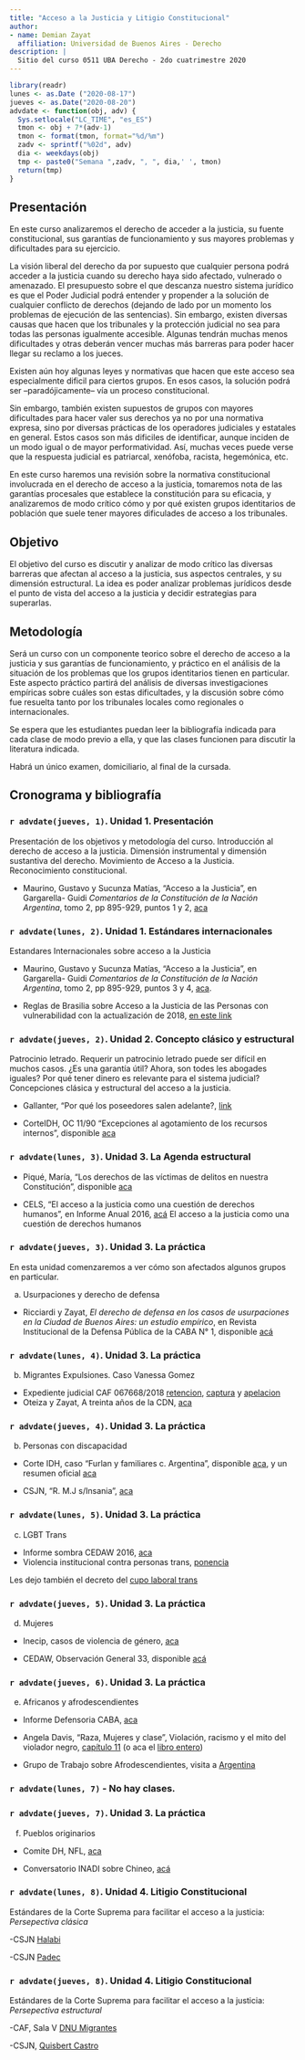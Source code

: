 ```yaml
---
title: "Acceso a la Justicia y Litigio Constitucional"
author:
- name: Demian Zayat
  affiliation: Universidad de Buenos Aires - Derecho
description: |
  Sitio del curso 0511 UBA Derecho - 2do cuatrimestre 2020
---
```

```r
library(readr)
lunes <- as.Date ("2020-08-17")
jueves <- as.Date("2020-08-20")
advdate <- function(obj, adv) {
  Sys.setlocale("LC_TIME", "es_ES")
  tmon <- obj + 7*(adv-1)
  tmon <- format(tmon, format="%d/%m")
  zadv <- sprintf("%02d", adv)
  dia <- weekdays(obj)
  tmp <- paste0("Semana ",zadv, ", ", dia,' ', tmon)
  return(tmp)
}
```


## Presentación

En este curso analizaremos el derecho de acceder a la justicia, su fuente constitucional, sus garantías de funcionamiento y sus mayores problemas y dificultades para su ejercicio.

La visión liberal del derecho da por supuesto que cualquier persona podrá acceder a la justicia cuando su derecho haya sido afectado, vulnerado o amenazado. El presupuesto sobre el que descanza nuestro sistema jurídico es que el Poder Judicial podrá entender y propender a la solución de cualquier conflicto de derechos (dejando de lado por un momento los problemas de ejecución de las sentencias). Sin embargo, existen diversas causas que hacen que los tribunales y la protección judicial no sea para todas las personas igualmente accesible. Algunas tendrán muchas menos dificultades y otras deberán vencer muchas más barreras para poder hacer llegar su reclamo a los jueces.

Existen aún hoy algunas leyes y normativas que hacen que este acceso sea especialmente dificil para ciertos grupos. En esos casos, la solución podrá ser --paradójicamente-- vía un proceso constitucional.

Sin embargo, también existen supuestos de grupos con mayores dificultades para hacer valer sus derechos ya no por una normativa expresa, sino por diversas prácticas de los operadores judiciales y estatales en general. Estos casos son más dificiles de identificar, aunque inciden de un modo igual o de mayor performatividad. Así, muchas veces puede verse que la respuesta judicial es patriarcal, xenófoba, racista, hegemónica, etc. 

En este curso haremos una revisión sobre la normativa constitucional involucrada en el derecho de acceso a la justicia, tomaremos nota de las garantías procesales que establece la constitución para su eficacia, y analizaremos de modo crítico cómo y por qué existen grupos identitarios de población que suele tener mayores dificulades de acceso a los tribunales.


## Objetivo


El objetivo del curso es discutir y analizar de modo crítico las diversas barreras que afectan al acceso a la justicia, sus aspectos centrales, y su dimensión estructural. La idea es poder analizar problemas jurídicos desde el punto de vista del acceso a la justicia y decidir estrategias para superarlas.


## Metodología


Será un curso con un componente teorico sobre el derecho de acceso a la justicia y sus garantías de funcionamiento, y práctico en el análisis de la situación de los problemas que los grupos identitarios tienen en particular. Este aspecto práctico partirá del análisis de diversas investigaciones empíricas sobre cuáles son estas dificultades, y la discusión sobre cómo fue resuelta tanto por los tribunales locales como regionales o internacionales.

Se espera que les estudiantes puedan leer la bibliografía indicada para cada clase de modo previo a ella, y que las clases funcionen para discutir la literatura indicada.

Habrá un único examen, domiciliario, al final de la cursada.


## Cronograma y bibliografía


### `r advdate(jueves, 1)`. Unidad 1. Presentación

Presentación de los objetivos y metodología del curso. Introducción al derecho de acceso a la justicia. Dimensión instrumental y dimensión sustantiva del derecho. Movimiento de Acceso a la Justicia. Reconocimiento constitucional. 

- Maurino, Gustavo y Sucunza Matías, "Acceso a la Justicia", en Gargarella- Guidi _Comentarios de la Constitución de la Nación Argentina_, tomo 2, pp 895-929, puntos 1 y 2, [aca](https://drive.google.com/file/d/1Gj7BF0AtPkcnPp7YI7-M2oU-olQHS_I9/view?usp=sharing)

### `r advdate(lunes, 2)`. Unidad 1. Estándares internacionales

Estandares Internacionales sobre acceso a la Justicia

- Maurino, Gustavo y Sucunza Matías, "Acceso a la Justicia", en Gargarella- Guidi _Comentarios de la Constitución de la Nación Argentina_, tomo 2, pp 895-929, puntos 3 y 4, [aca](https://drive.google.com/file/d/1Gj7BF0AtPkcnPp7YI7-M2oU-olQHS_I9/view?usp=sharing).

- Reglas de Brasilia sobre Acceso a la Justicia de las Personas con vulnerabilidad con la actualización de 2018, [en este link](http://www.cumbrejudicial.org/comision-de-seguimiento-de-las-reglas-de-brasilia/documentos-comision-de-seguimiento-de-las-reglas-de-brasilia/item/817-cien-reglas-de-brasilia-actualizadas-version-abril-2018-xix-cumbre-judicial-asamblea-plenaria-san-francisco-de-quito)

### `r advdate(jueves, 2)`. Unidad 2. Concepto clásico y estructural

Patrocinio letrado. Requerir un patrocinio letrado puede ser difícil en muchos casos. ¿Es una garantía útil? Ahora, son todes les abogades iguales? Por qué tener dinero es relevante para el sistema judicial? Concepciones clásica y estructural del acceso a la justicia.

- Gallanter, "Por qué los poseedores salen adelante?, [link](https://drive.google.com/file/d/1Fj3STLmXxHrJglgGgs5JUtDjXy0DSJ3o/view?usp=sharing)

- CorteIDH, OC 11/90 "Excepciones al agotamiento de los recursos internos", disponible [aca](https://www.corteidh.or.cr/docs/opiniones/seriea_11_esp.pdf)

### `r advdate(lunes, 3)`. Unidad 3. La Agenda estructural

- Piqué, María, "Los derechos de las víctimas de delitos en nuestra Constitución", disponible [aca](https://drive.google.com/file/d/1NaUqgIjcAosZx6OCPuJzcdG3sbKrqfaC/view?usp=sharing)

- CELS, "El acceso a la justicia como una cuestión de derechos humanos", en Informe Anual 2016, [acá](https://drive.google.com/file/d/1qH6DsnHctmesy6nje2f5NgCyowQ0PkyM/view?usp=sharing) El acceso a la justicia como una cuestión
de derechos humanos

### `r advdate(jueves, 3)`. Unidad 3. La práctica

En esta unidad comenzaremos a ver cómo son afectados algunos grupos en particular.

a. Usurpaciones y derecho de defensa

- Ricciardi y Zayat, _El derecho de defensa en los casos de usurpaciones en la Ciudad de Buenos Aires: un estudio empírico_, en Revista Institucional de la Defensa Pública de la CABA N° 1, disponible [acá](https://drive.google.com/file/d/1KeqFSqkZ2aBrHXkRcIaZCVu6AMSaX7zH/view?usp=sharing)

### `r advdate(lunes, 4)`. Unidad 3. La práctica

b. Migrantes
 Expulsiones. Caso Vanessa Gomez
  - Expediente judicial CAF 067668/2018 [retencion](https://drive.google.com/file/d/1MszNbvuQgl56ukSCbql4ggAAKyiia5Bs/view?usp=sharing), [captura](https://drive.google.com/file/d/11RSJ0lXuMKwhQy-gVHfODbc-AH1fBE0j/view?usp=sharing) y [apelacion](https://drive.google.com/file/d/1xsXyT2y3F7sGL8yhK8kG6GTfhkYi7nVw/view?usp=sharing)
  - Oteiza y Zayat, A treinta años de la CDN, [aca](https://drive.google.com/file/d/1rZbIfh3834THG1K07moFq1Cgp_zmYtsk/view?usp=sharing)


### `r advdate(jueves, 4)`. Unidad 3. La práctica

b. Personas con discapacidad

- Corte IDH, caso "Furlan y familiares c. Argentina", disponible [aca](https://www.corteidh.or.cr/docs/casos/articulos/seriec_246_esp.pdf), y un resumen oficial [aca](https://www.corteidh.or.cr/docs/casos/articulos/resumen_246_esp.pdf)

- CSJN, "R. M.J s/Insania", [aca](https://drive.google.com/file/d/1c29zw3cQDmwNGuO-GDR15KUq7Xc-UZJb/view?usp=sharing)


### `r advdate(lunes, 5)`. Unidad 3. La práctica

c. LGBT
Trans
- Informe sombra CEDAW 2016, [aca](https://drive.google.com/file/d/1Zv0TtTTzgt5N4vSBEo3F7UjiayBQ2BIx/view?usp=sharing) 
- Violencia institucional contra personas trans, [ponencia](https://drive.google.com/file/d/1NWDuVTHVpSSWbHTuvP6WPAy6waXvDyXo/view) 

Les dejo también el decreto del [cupo laboral trans](http://servicios.infoleg.gob.ar/infolegInternet/anexos/340000-344999/341808/norma.htm)

### `r advdate(jueves, 5)`. Unidad 3. La práctica

d. Mujeres
- Inecip, casos de violencia de género, [aca](https://inecip.org/publicaciones/herramientas-jurisprudenciales-para-el-litigio-con-perspectiva-de-genero/)

- CEDAW, Observación General 33, disponible  [acá](https://drive.google.com/file/d/1j3suY4Q3JhS5EzbAvs6_K6XSbQsOQ7D7/view?usp=sharing)

### `r advdate(jueves, 6)`. Unidad 3. La práctica

e. Africanos y afrodescendientes

- Informe Defensoria CABA, [aca](https://drive.google.com/file/d/1vIoZ7GBl8fwXbZWhqoCxqOHsHMvP7Dki/view?usp=sharing)

- Angela Davis, "Raza, Mujeres y clase",  Violación, racismo y el mito del violador negro, [capítulo 11](https://drive.google.com/file/d/1ghSHi12WUBBQlkcBQYiA5--Z_rGMnndc/view?usp=sharing) (o aca el [libro entero](https://drive.google.com/file/d/1dKW89DDQlKGgsKIE74Mi7i6pnmdTvDxn/view?usp=sharing))

- Grupo de Trabajo sobre Afrodescendientes, visita a [Argentina](http://daccess-ods.un.org/access.nsf/Get?Open&DS=A/HRC/42/59/Add.2&Lang=S)

### `r advdate(lunes, 7)` - No hay clases.


### `r advdate(jueves, 7)`. Unidad 3. La práctica

f. Pueblos originarios
- Comite DH, NFL, [aca](https://drive.google.com/file/d/1CP_TpEaI6XXZIb3ACuyqa8XFPuvbdR3f/view?usp=sharing)

- Conversatorio INADI sobre Chineo, [acá](https://www.facebook.com/inadiok/videos/726439544842695/)

### `r advdate(lunes, 8)`. Unidad 4. Litigio Constitucional

Estándares de la Corte Suprema para facilitar el acceso a la justicia: _Persepectiva clásica_

-CSJN [Halabi](https://drive.google.com/file/d/1EcDi8VnbuUNH7DlaRPhTMit0IGLLGn0d/view?usp=sharing)

-CSJN [Padec](https://drive.google.com/file/d/186eN_fSToqx4d_W2fRI2pckZA3a5CWCH/view?usp=sharing)

### `r advdate(jueves, 8)`. Unidad 4. Litigio Constitucional
Estándares de la Corte Suprema para facilitar el acceso a la justicia: _Persepectiva estructural_

-CAF, Sala V [DNU Migrantes](https://drive.google.com/file/d/1y2HFqD7WvBZR0AKB1sYAlSxbZMny2Cez/view?usp=sharing)

-CSJN, [Quisbert Castro](https://drive.google.com/file/d/1IIU_OrTzoAvqpydcx0Xi40ci0B__DQOG/view?usp=sharing)
